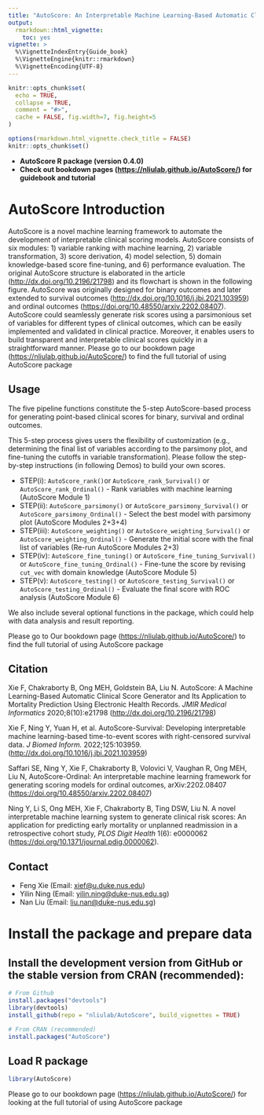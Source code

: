 ```yaml
---
title: "AutoScore: An Interpretable Machine Learning-Based Automatic Clinical Score Generator"
output: 
  rmarkdown::html_vignette:
    toc: yes
vignette: >
  %\VignetteIndexEntry{Guide_book}
  %\VignetteEngine{knitr::rmarkdown}
  %\VignetteEncoding{UTF-8}
---
```


```r
knitr::opts_chunk$set(
  echo = TRUE,
  collapse = TRUE,
  comment = "#>",
  cache = FALSE, fig.width=7, fig.height=5
)

options(rmarkdown.html_vignette.check_title = FALSE)
knitr::opts_chunk$set()

```


- **AutoScore R package (version 0.4.0)**
- **Check out bookdown pages (<https://nliulab.github.io/AutoScore/>) for guidebook and tutorial** 

# AutoScore Introduction {.unnumbered}

AutoScore is a novel machine learning framework to automate the development of interpretable clinical scoring models. AutoScore consists of six modules: 1) variable ranking with machine learning, 2) variable transformation, 3) score derivation, 4) model selection, 5) domain knowledge-based score fine-tuning, and 6) performance evaluation. The original AutoScore structure is elaborated in the article (<http://dx.doi.org/10.2196/21798>) and its flowchart is shown in the following figure. AutoScore was originally designed for binary outcomes and later extended to survival outcomes (<http://dx.doi.org/10.1016/j.jbi.2021.103959>) and ordinal outcomes (<https://doi.org/10.48550/arxiv.2202.08407>). AutoScore could seamlessly generate risk scores using a parsimonious set of variables for different types of clinical outcomes, which can be easily implemented and validated in clinical practice. Moreover, it enables users to build transparent and interpretable clinical scores quickly in a straightforward manner. Please go to our bookdown page (<https://nliulab.github.io/AutoScore/>) to find the full tutorial of using AutoScore package


## Usage 

The five pipeline functions constitute the 5-step AutoScore-based process for
generating point-based clinical scores for 
binary, survival and ordinal outcomes.

This 5-step process gives users the flexibility of customization (e.g., determining the final list of variables according to the parsimony plot, and fine-tuning the cutoffs in variable transformation). Please follow the step-by-step instructions (in following Demos) to build your own scores.

* STEP(i): `AutoScore_rank()`or `AutoScore_rank_Survival()` or `AutoScore_rank_Ordinal()`  - Rank variables with machine learning (AutoScore Module 1)
* STEP(ii): `AutoScore_parsimony()` or `AutoScore_parsimony_Survival()` or `AutoScore_parsimony_Ordinal()` - Select the best model with parsimony plot (AutoScore Modules 2+3+4)
* STEP(iii): `AutoScore_weighting()` or `AutoScore_weighting_Survival()` or `AutoScore_weighting_Ordinal()` - Generate the initial score with the final list of variables (Re-run AutoScore Modules 2+3)
* STEP(iv): `AutoScore_fine_tuning()` or `AutoScore_fine_tuning_Survival()` or `AutoScore_fine_tuning_Ordinal()` - Fine-tune the score by revising `cut_vec` with domain knowledge (AutoScore Module 5)
* STEP(v): `AutoScore_testing()` or `AutoScore_testing_Survival()` or `AutoScore_testing_Ordinal()` - Evaluate the final score with ROC analysis (AutoScore Module 6)

We also include several optional functions in the package, which could help with data analysis and result reporting.


Please go to Our bookdown page (<https://nliulab.github.io/AutoScore/>) to find the full tutorial of using AutoScore package

## Citation

Xie F, Chakraborty B, Ong MEH, Goldstein BA, Liu N. AutoScore: A Machine Learning-Based Automatic Clinical Score Generator and Its Application to Mortality Prediction Using Electronic Health Records. *JMIR Medical Informatics* 2020;8(10):e21798 (<http://dx.doi.org/10.2196/21798>)

Xie F, Ning Y, Yuan H, et al. AutoScore-Survival: Developing
interpretable machine learning-based time-to-event scores with right-censored
survival data. *J Biomed Inform.* 2022;125:103959. (<http://dx.doi.org/10.1016/j.jbi.2021.103959>)

Saffari SE, Ning Y, Xie F, Chakraborty B, Volovici V, Vaughan R, Ong
MEH, Liu N, AutoScore-Ordinal: An interpretable machine learning framework for
generating scoring models for ordinal outcomes, arXiv:2202.08407
(<https://doi.org/10.48550/arxiv.2202.08407>)

Ning Y, Li S, Ong MEH, Xie F, Chakraborty B, Ting DSW, Liu N. A novel interpretable machine learning system to generate clinical risk scores: An application for predicting early mortality or unplanned readmission in a retrospective cohort study, *PLOS Digit Health* 1(6): e0000062 (<https://doi.org/10.1371/journal.pdig.0000062>). 

## Contact

- Feng Xie (Email: <xief@u.duke.nus.edu>)
- Yilin Ning (Email: <yilin.ning@duke-nus.edu.sg>)
- Nan Liu (Email: <liu.nan@duke-nus.edu.sg>)



# Install the package and prepare data
## Install the development version from GitHub or the stable version from CRAN (recommended):


```r
# From Github
install.packages("devtools")
library(devtools)
install_github(repo = "nliulab/AutoScore", build_vignettes = TRUE)

# From CRAN (recommended)
install.packages("AutoScore")
```
[devtools]: https://github.com/hadley/devtools

## Load R package

```r
library(AutoScore)
```



Please go to our bookdown page (<https://nliulab.github.io/AutoScore/>) for looking at the full tutorial of using AutoScore package

